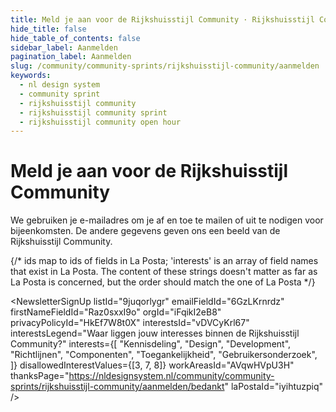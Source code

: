 ```yaml
---
title: Meld je aan voor de Rijkshuisstijl Community · Rijkshuisstijl Community · Community Sprints
hide_title: false
hide_table_of_contents: false
sidebar_label: Aanmelden
pagination_label: Aanmelden
slug: /community/community-sprints/rijkshuisstijl-community/aanmelden
keywords:
  - nl design system
  - community sprint
  - rijkshuisstijl community
  - rijkshuisstijl community sprint
  - rijkshuisstijl community open hour
---
```



# Meld je aan voor de Rijkshuisstijl Community

We gebruiken je e-mailadres om je af en toe te mailen of uit te nodigen voor bijeenkomsten. De andere gegevens geven ons een beeld van de Rijkshuisstijl Community.

{/* ids map to ids of fields in La Posta; 'interests' is an array of field names that exist in La Posta. The content of these strings doesn't matter as far as La Posta is concerned, but the order should match the one of La Posta */}

<NewsletterSignUp
  listId="9juqorlygr"
  emailFieldId="6GzLKrnrdz"
  firstNameFieldId="Raz0sxxI9o"
  orgId="iFqikI2eB8"
  privacyPolicyId="HkEf7W8t0X"
  interestsId="vDVCyKrl67"
  interestsLegend="Waar liggen jouw interesses binnen de Rijkshuisstijl Community?"
  interests={[
    "Kennisdeling",
    "Design",
    "Development",
    "Richtlijnen",
    "Componenten",
    "Toegankelijkheid",
    "Gebruikersonderzoek",
  ]}
  disallowedInterestValues={[3, 7, 8]}
  workAreasId="AVqwHVpU3H"
  thanksPage="https://nldesignsystem.nl/community/community-sprints/rijkshuisstijl-community/aanmelden/bedankt"
  laPostaId="iyihtuzpiq"
/>
